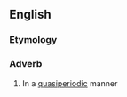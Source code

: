 ==English==

===Etymology===
{{suffix|en|quasiperiodic|ally}}

===Adverb===
{{en-adv|-}}

# In a [[quasiperiodic]] manner